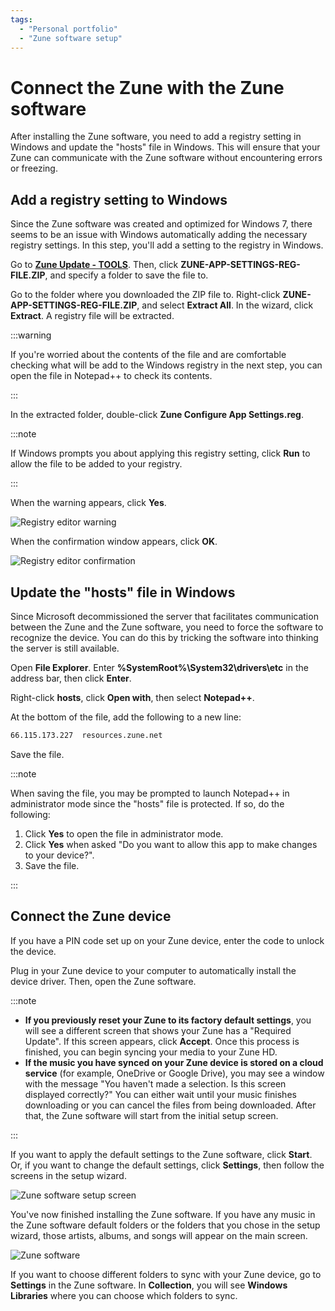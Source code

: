 ```yaml
---
tags:
  - "Personal portfolio"
  - "Zune software setup"
---
```


# Connect the Zune with the Zune software

After installing the Zune software, you need to add a registry setting in Windows and update the "hosts" file in Windows. This will ensure that your Zune can communicate with the Zune software without encountering errors or freezing.

## Add a registry setting to Windows

Since the Zune software was created and optimized for Windows 7, there seems to be an issue with Windows automatically adding the necessary registry settings. In this step, you'll add a setting to the registry in Windows.

Go to **[Zune Update - TOOLS](https://www.zuneupdate.com/resources/tools/)**. Then, click **ZUNE-APP-SETTINGS-REG-FILE.ZIP**, and specify a folder to save the file to.

Go to the folder where you downloaded the ZIP file to. Right-click **ZUNE-APP-SETTINGS-REG-FILE.ZIP**, and select **Extract All**. In the wizard, click **Extract**. A registry file will be extracted.

:::warning

If you're worried about the contents of the file and are comfortable checking what will be add to the Windows registry in the next step, you can open the file in Notepad++ to check its contents.

:::

In the extracted folder, double-click **Zune Configure App Settings.reg**.

:::note

If Windows prompts you about applying this registry setting, click **Run** to allow the file to be added to your registry.

:::

When the warning appears, click **Yes**.

![Registry editor warning](https://github.com/josh-wong/zune-software-setup/blob/main/docs/assets/screenshots/registry_editor_warning.png?raw=true)

When the confirmation window appears, click **OK**.

![Registry editor confirmation](https://github.com/josh-wong/zune-software-setup/blob/main/docs/assets/screenshots/registry_editor_confirmation.png?raw=true)

## Update the "hosts" file in Windows

Since Microsoft decommissioned the server that facilitates communication between the Zune and the Zune software, you need to force the software to recognize the device. You can do this by tricking the software into thinking the server is still available.

Open **File Explorer**. Enter **%SystemRoot%\System32\drivers\etc** in the address bar, then click **Enter**.

Right-click **hosts**, click **Open with**, then select **Notepad++**.

At the bottom of the file, add the following to a new line:

```txt
66.115.173.227	resources.zune.net
```

Save the file.

:::note

When saving the file, you may be prompted to launch Notepad++ in administrator mode since the "hosts" file is protected. If so, do the following:

1. Click **Yes** to open the file in administrator mode.
2. Click **Yes** when asked "Do you want to allow this app to make changes to your device?".
3. Save the file.

:::

## Connect the Zune device

If you have a PIN code set up on your Zune device, enter the code to unlock the device.

Plug in your Zune device to your computer to automatically install the device driver. Then, open the Zune software.

:::note

- **If you previously reset your Zune to its factory default settings**, you will see a different screen that shows your Zune has a "Required Update". If this screen appears, click **Accept**. Once this process is finished, you can begin syncing your media to your Zune HD.
- **If the music you have synced on your Zune device is stored on a cloud service** (for example, OneDrive or Google Drive), you may see a window with the message "You haven't made a selection. Is this screen displayed correctly?" You can either wait until your music finishes downloading or you can cancel the files from being downloaded. After that, the Zune software will start from the initial setup screen.

:::

If you want to apply the default settings to the Zune software, click **Start**. Or, if you want to change the default settings, click **Settings**, then follow the screens in the setup wizard.

![Zune software setup screen](https://github.com/josh-wong/zune-software-setup/blob/main/docs/assets/screenshots/zune_software_setup_screen.png?raw=true)

You've now finished installing the Zune software. If you have any music in the Zune software default folders or the folders that you chose in the setup wizard, those artists, albums, and songs will appear on the main screen.

![Zune software](https://github.com/josh-wong/zune-software-setup/blob/main/docs/assets/screenshots/zune_software.png?raw=true)

If you want to choose different folders to sync with your Zune device, go to **Settings** in the Zune software. In **Collection**, you will see **Windows Libraries** where you can choose which folders to sync.
